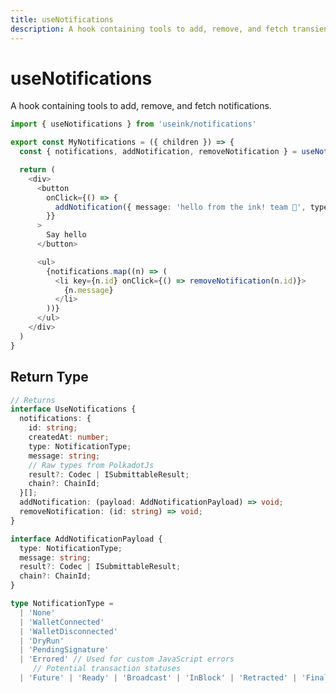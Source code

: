 ```yaml
---
title: useNotifications
description: A hook containing tools to add, remove, and fetch transient notification state.
---
```


# useNotifications

A hook containing tools to add, remove, and fetch notifications.

```ts
import { useNotifications } from 'useink/notifications'

export const MyNotifications = ({ children }) => {
  const { notifications, addNotification, removeNotification } = useNotifications()

  return (
    <div>
      <button
        onClick={() => {
          addNotification({ message: 'hello from the ink! team 🦑', type: 'None' })
        }}
      >
        Say hello
      </button>

      <ul>
        {notifications.map((n) => (
          <li key={n.id} onClick={() => removeNotification(n.id)}>
            {n.message}
          </li>
        ))}
      </ul>
    </div>
  )
}
```

## Return Type

```ts
// Returns
interface UseNotifications {
  notifications: {
    id: string;
    createdAt: number;
    type: NotificationType;
    message: string;
    // Raw types from PolkadotJs
    result?: Codec | ISubmittableResult;
    chain?: ChainId; 
  }[];
  addNotification: (payload: AddNotificationPayload) => void;
  removeNotification: (id: string) => void;
}

interface AddNotificationPayload {
  type: NotificationType;
  message: string;
  result?: Codec | ISubmittableResult;
  chain?: ChainId;
}

type NotificationType =
  | 'None'
  | 'WalletConnected'
  | 'WalletDisconnected'
  | 'DryRun'
  | 'PendingSignature'
  | 'Errored' // Used for custom JavaScript errors
     // Potential transaction statuses
  | 'Future' | 'Ready' | 'Broadcast' | 'InBlock' | 'Retracted' | 'FinalityTimeout' | 'Finalized' | 'Usurped' | 'Dropped' | 'Invalid';
```